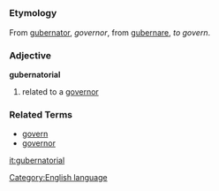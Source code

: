 =={{en}}==
[[Category:English language]]
===Etymology===
From {{la}} [[gubernator]], ''governor'', from [[gubernare]], ''to govern''.
===Adjective===
'''gubernatorial'''

#related to a [[governor]]
===Related Terms===
*[[govern]]
*[[governor]]

[[it:gubernatorial]]